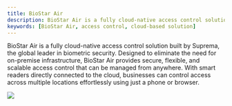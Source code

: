 ```yaml
---
title: BioStar Air
description: BioStar Air is a fully cloud-native access control solution built by Suprema, the global leader in biometric security.
keywords: [BioStar Air, access control, cloud-based solution]
---
```


BioStar Air is a fully cloud-native access control solution built by Suprema, the global leader in biometric security. Designed to eliminate the need for on-premise infrastructure, BioStar Air provides secure, flexible, and scalable access control that can be managed from anywhere. With smart readers directly connected to the cloud, businesses can control access across multiple locations effortlessly using just a phone or browser.

<Image src='/img/air/air-main-cover-image.png' alone />

<Overview all />